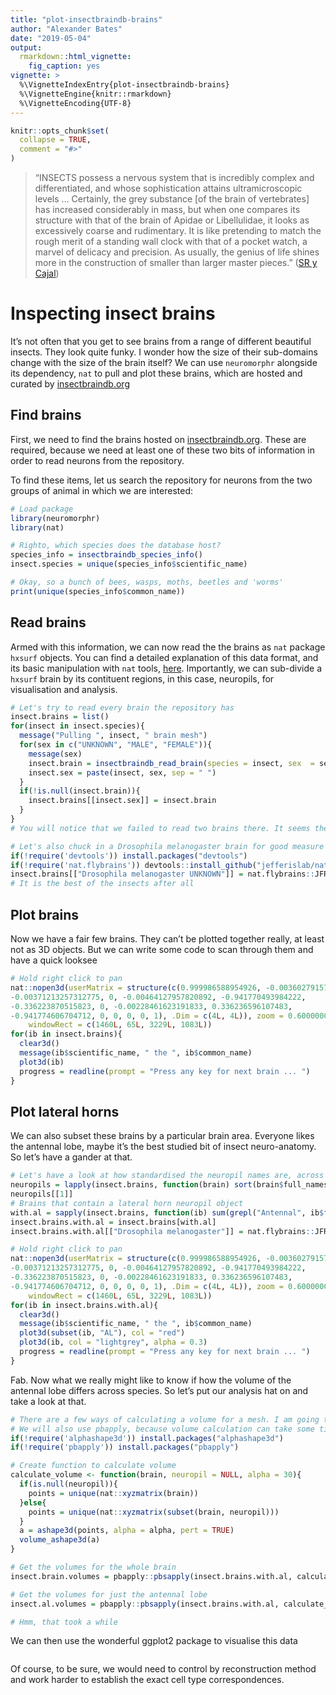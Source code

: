 ```yaml
---
title: "plot-insectbraindb-brains"
author: "Alexander Bates"
date: "2019-05-04"
output: 
  rmarkdown::html_vignette:
    fig_caption: yes
vignette: >
  %\VignetteIndexEntry{plot-insectbraindb-brains}
  %\VignetteEngine{knitr::rmarkdown}
  %\VignetteEncoding{UTF-8}
---
```


```r
knitr::opts_chunk$set(
  collapse = TRUE,
  comment = "#>"
)
```

> "INSECTS possess a nervous system that is incredibly complex and differentiated, and whose sophistication attains ultramicroscopic levels ...
  Certainly, the grey substance [of the brain of vertebrates] has increased considerably in mass, but when one compares its structure with that of the brain of
  Apidae or Libellulidae, it looks as excessively coarse and rudimentary. It is like pretending to match the rough merit of a standing wall clock with that of a pocket watch,
  a marvel of delicacy and precision. As usually, the genius of life shines more in the construction of smaller than larger master pieces."
([SR y Cajal](https://www.britannica.com/biography/Santiago-Ramon-y-Cajal))

# Inspecting insect brains

It's not often that you get to see brains from a range of different beautiful insects. They look quite funky. I wonder how the size of their sub-domains change with the size of the brain itself? We can use `neuromorphr` alongside its dependency, `nat` to pull and plot these brains, which are hosted and curated by [insectbraindb.org](https://insectbraindb.org/app/)

## Find brains

First, we need to find the brains hosted on [insectbraindb.org](https://insectbraindb.org/app/). These are required, because we need at least one of these two bits of information in order to read neurons from the repository.

To find these items, let us search the repository for neurons from the two groups of animal in which we are interested:

```r
# Load package
library(neuromorphr)
library(nat)

# Righto, which species does the database host?
species_info = insectbraindb_species_info()
insect.species = unique(species_info$scientific_name)

# Okay, so a bunch of bees, wasps, moths, beetles and 'worms'
print(unique(species_info$common_name))
```

## Read brains

Armed with this information, we can now read the the brains as `nat` package `hxsurf` objects. You can find a detailed explanation of this data format, and its basic manipulation with `nat` tools, [here](https://jefferis.github.io/nat/). Importantly, we can sub-divide a `hxsurf` brain by its contituent regions, in this case, neuropils, for visualisation and analysis.

```r
# Let's try to read every brain the repository has
insect.brains = list()
for(insect in insect.species){
  message("Pulling ", insect, " brain mesh")
  for(sex in c("UNKNOWN", "MALE", "FEMALE")){
    message(sex)
    insect.brain = insectbraindb_read_brain(species = insect, sex  = sex, progress = TRUE)
    insect.sex = paste(insect, sex, sep = " ")
  }
  if(!is.null(insect.brain)){
    insect.brains[[insect.sex]] = insect.brain  
  }
}
# You will notice that we failed to read two brains there. It seems there is no reconstruction yet for Bombus terrestris, and that the Helicoverpa armigera requires a user with an account on insectbraindb.org 

# Let's also chuck in a Drosophila melanogaster brain for good measure 
if(!require('devtools')) install.packages("devtools")
if(!require('nat.flybrains')) devtools::install_github("jefferislab/nat.flybrains")
insect.brains[["Drosophila melanogaster UNKNOWN"]] = nat.flybrains::JFRC2NP.surf
# It is the best of the insects after all
```

## Plot brains

Now we have a fair few brains. They can't be plotted together really, at least not as 3D objects. But we can write some code to scan through them and have a quick looksee

```r
# Hold right click to pan
nat::nopen3d(userMatrix = structure(c(0.999986588954926, -0.00360279157757759, 
-0.00371213257312775, 0, -0.00464127957820892, -0.941770493984222, 
-0.336223870515823, 0, -0.00228461623191833, 0.336236596107483, 
-0.941774606704712, 0, 0, 0, 0, 1), .Dim = c(4L, 4L)), zoom = 0.600000023841858, 
    windowRect = c(1460L, 65L, 3229L, 1083L))
for(ib in insect.brains){
  clear3d()
  message(ib$scientific_name, " the ", ib$common_name)
  plot3d(ib)
  progress = readline(prompt = "Press any key for next brain ... ")
}
```

## Plot lateral horns

We can also subset these brains by a particular brain area. Everyone likes the antennal lobe, maybe it's the best studied bit of insect neuro-anatomy. So let's have a gander at that.

```r
# Let's have a look at how standardised the neuropil names are, across these species
neuropils = lapply(insect.brains, function(brain) sort(brain$full_names))
neuropils[[1]]
# Brains that contain a lateral horn neuropil object
with.al = sapply(insect.brains, function(ib) sum(grepl("Antennal", ib$full_names))>0)
insect.brains.with.al = insect.brains[with.al]
insect.brains.with.al[["Drosophila melanogaster"]] = nat.flybrains::JFRC2NP.surf

# Hold right click to pan
nat::nopen3d(userMatrix = structure(c(0.999986588954926, -0.00360279157757759, 
-0.00371213257312775, 0, -0.00464127957820892, -0.941770493984222, 
-0.336223870515823, 0, -0.00228461623191833, 0.336236596107483, 
-0.941774606704712, 0, 0, 0, 0, 1), .Dim = c(4L, 4L)), zoom = 0.600000023841858, 
    windowRect = c(1460L, 65L, 3229L, 1083L))
for(ib in insect.brains.with.al){
  clear3d()
  message(ib$scientific_name, " the ", ib$common_name)
  plot3d(subset(ib, "AL"), col = "red")
  plot3d(ib, col = "lightgrey", alpha = 0.3)
  progress = readline(prompt = "Press any key for next brain ... ")
}
```

Fab. Now what we really might like to know if how the volume of the antennal lobe differs across species. So let's put our analysis hat on and take a look at that.

```r
# There are a few ways of calculating a volume for a mesh. I am going to be lazy and use the package alphashape3d.
# We will also use pbapply, because volume calculation can take some time, and it is nice to know how things are going
if(!require('alphashape3d')) install.packages("alphashape3d")
if(!require('pbapply')) install.packages("pbapply")

# Create function to calculate volume
calculate_volume <- function(brain, neuropil = NULL, alpha = 30){
  if(is.null(neuropil)){
    points = unique(nat::xyzmatrix(brain))
  }else{
    points = unique(nat::xyzmatrix(subset(brain, neuropil)))
  }
  a = ashape3d(points, alpha = alpha, pert = TRUE)
  volume_ashape3d(a)
}

# Get the volumes for the whole brain
insect.brain.volumes = pbapply::pbsapply(insect.brains.with.al, calculate_volume, neuropil = NULL)

# Get the volumes for just the antennal lobe
insect.al.volumes = pbapply::pbsapply(insect.brains.with.al, calculate_volume, neuropil = "AL|AL_|AL_right|AL_left")

# Hmm, that took a while
```

We can then use the wonderful ggplot2 package to visualise this data

```r

```



Of course, to be sure, we would need to control by reconstruction method and work harder to establish the exact cell type correspondences.
